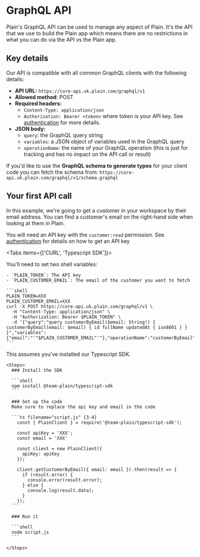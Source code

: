 
# GraphQL API

Plain's GraphQL API can be used to manage any aspect of Plain. It's the API that we use to build the Plain app which means there are no restrictions in what you can do via the API vs the Plain app.

## Key details

Our API is compatible with all common GraphQL clients with the following details:

- **API URL:** `https://core-api.uk.plain.com/graphql/v1`
- **Allowed method**: POST
- **Required headers:**
  - `Content-Type: application/json`
  - `Authorization: Bearer <token>` where token is your API key. See [authentication](/graphql-api/authentication/) for more details.
- **JSON body:**
  - `query`: the GraphQL query string
  - `variables`: a JSON object of variables used in the GraphQL query
  - `operationName`: the name of your GraphQL operation (this is just for tracking and has no impact on the API call or result)

If you'd like to use the **GraphQL schema to generate types** for your client code you can fetch the schema
from: `https://core-api.uk.plain.com/graphql/v1/schema.graphql`

## Your first API call

In this example, we're going to get a customer in your workspace by their email address. You can find a customer's email on the right-hand side when looking at them in Plain.

You will need an API key with the `customer:read` permission. See [authentication](/graphql-api/authentication/) for details on how to get an API key

<Tabs items={['CURL', 'Typescript SDK']}>

  <Tab>
    You'll need to set two shell variables:

    - `PLAIN_TOKEN`: The API key
    - `PLAIN_CUSTOMER_EMAIL`: The email of the customer you want to fetch

    ```shell
    PLAIN_TOKEN=XXX
    PLAIN_CUSTOMER_EMAIL=XXX
    curl -X POST https://core-api.uk.plain.com/graphql/v1 \
      -H "Content-Type: application/json" \
      -H "Authorization: Bearer $PLAIN_TOKEN" \
      -d '{"query":"query customerByEmail($email: String!) { customerByEmail(email: $email) { id fullName updatedAt { iso8601 } } }","variables":{"email":"'"$PLAIN_CUSTOMER_EMAIL"'"},"operationName":"customerByEmail"}'
    ```

  </Tab>

  <Tab>
    This assumes you've installed our Typescript SDK.

    <Steps>
      ### Install the SDK

      ```shell
      npm install @team-plain/typescript-sdk
      ```

      ### Set up the code
      Make sure to replace the api key and email in the code

      ```ts filename="script.js" {3-4}
        const { PlainClient } = require('@team-plain/typescript-sdk');

        const apiKey = 'XXX';
        const email = 'XXX'

        const client = new PlainClient({
          apiKey: apiKey
        });

        client.getCustomerByEmail({ email: email }).then(result => {
          if (result.error) {
            console.error(result.error);
          } else {
            console.log(result.data);
          }
        });
      ```

      ### Run it

      ```shell
      node script.js
      ```

    </Steps>

  </Tab>
</Tabs>
